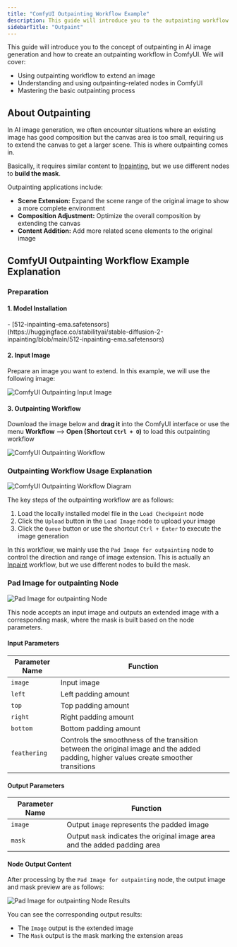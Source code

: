 ```yaml
---
title: "ComfyUI Outpainting Workflow Example"
description: This guide will introduce you to the outpainting workflow in ComfyUI and walk you through an outpainting example
sidebarTitle: "Outpaint"
---
```



This guide will introduce you to the concept of outpainting in AI image generation and how to create an outpainting workflow in ComfyUI. We will cover:
- Using outpainting workflow to extend an image
- Understanding and using outpainting-related nodes in ComfyUI
- Mastering the basic outpainting process

## About Outpainting

In AI image generation, we often encounter situations where an existing image has good composition but the canvas area is too small, requiring us to extend the canvas to get a larger scene. This is where outpainting comes in.

Basically, it requires similar content to [Inpainting](/tutorials/basic/inpaint), but we use different nodes to **build the mask**.

Outpainting applications include:
- **Scene Extension:** Expand the scene range of the original image to show a more complete environment
- **Composition Adjustment:** Optimize the overall composition by extending the canvas
- **Content Addition:** Add more related scene elements to the original image

## ComfyUI Outpainting Workflow Example Explanation

### Preparation

#### 1. Model Installation

<InstallationModels />
- [512-inpainting-ema.safetensors](https://huggingface.co/stabilityai/stable-diffusion-2-inpainting/blob/main/512-inpainting-ema.safetensors)

#### 2. Input Image

Prepare an image you want to extend. In this example, we will use the following image:

![ComfyUI Outpainting Input Image](/images/tutorial/basic/outpaint/yosemite_outpaint_example.png)

#### 3. Outpainting Workflow

Download the image below and **drag it** into the ComfyUI interface or use the menu **Workflow** --> **Open (Shortcut `Ctrl + O`)** to load this outpainting workflow

![ComfyUI Outpainting Workflow](/images/tutorial/basic/outpaint/inpain_model_outpainting.png)

### Outpainting Workflow Usage Explanation

![ComfyUI Outpainting Workflow Diagram](/images/tutorial/basic/outpaint/outpainting_workflow.jpg)

The key steps of the outpainting workflow are as follows:

1. Load the locally installed model file in the `Load Checkpoint` node
2. Click the `Upload` button in the `Load Image` node to upload your image
3. Click the `Queue` button or use the shortcut `Ctrl + Enter` to execute the image generation

In this workflow, we mainly use the `Pad Image for outpainting` node to control the direction and range of image extension. This is actually an [Inpaint](/tutorials/basic/inpaint.mdx) workflow, but we use different nodes to build the mask.

### Pad Image for outpainting Node

![Pad Image for outpainting Node](/images/comfy_core/image/pad_image_for_outpainting.jpg)

This node accepts an input image and outputs an extended image with a corresponding mask, where the mask is built based on the node parameters.

#### Input Parameters

| Parameter Name | Function                                                                                                                              |
| -------------- | ------------------------------------------------------------------------------------------------------------------------------------- |
| `image`        | Input image                                                                                                                           |
| `left`         | Left padding amount                                                                                                                   |
| `top`          | Top padding amount                                                                                                                    |
| `right`        | Right padding amount                                                                                                                  |
| `bottom`       | Bottom padding amount                                                                                                                 |
| `feathering`   | Controls the smoothness of the transition between the original image and the added padding, higher values create smoother transitions |

#### Output Parameters

| Parameter Name | Function                                                                   |
| -------------- | -------------------------------------------------------------------------- |
| `image`        | Output `image` represents the padded image                                 |
| `mask`         | Output `mask` indicates the original image area and the added padding area |

#### Node Output Content

After processing by the `Pad Image for outpainting` node, the output image and mask preview are as follows:

![Pad Image for outpainting Node Results](/images/tutorial/basic/outpaint/pad_Image_for_outpainting_result.jpg)

You can see the corresponding output results:
- The `Image` output is the extended image
- The `Mask` output is the mask marking the extension areas